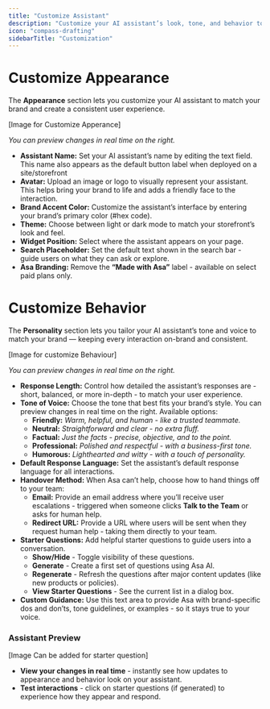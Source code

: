 ```yaml
---
title: "Customize Assistant"
description: "Customize your AI assistant’s look, tone, and behavior to match your brand and deliver a consistent, on-brand user experience."
icon: "compass-drafting"
sidebarTitle: "Customization"
---
```


# **Customize Appearance**

The **Appearance** section lets you customize your AI assistant to match your brand and create a consistent user experience.

[Image for Customize Apperance]

_You can preview changes in real time on the right._

- **Assistant Name:** Set your AI assistant’s name by editing the text field. This name also appears as the default button label when deployed on a site/storefront
- **Avatar:** Upload an image or logo to visually represent your assistant. This helps bring your brand to life and adds a friendly face to the interaction.
- **Brand Accent Color:** Customize the assistant’s interface by entering your brand’s primary color (#hex code).
- **Theme:** Choose between light or dark mode to match your storefront’s look and feel.
- **Widget Position:** Select where the assistant appears on your page.
- **Search Placeholder:** Set the default text shown in the search bar - guide users on what they can ask or explore.
- **Asa Branding:** Remove the **“Made with Asa”** label - available on select paid plans only.

# **Customize Behavior**

The **Personality** section lets you tailor your AI assistant’s tone and voice to match your brand — keeping every interaction on-brand and consistent.

[Image for customize Behaviour]

_You can preview changes in real time on the right._

- **Response Length:** Control how detailed the assistant’s responses are - short, balanced, or more in-depth - to match your user experience.
- **Tone of Voice:** Choose the tone that best fits your brand’s style. You can preview changes in real time on the right. Available options:
  - **Friendly:** _Warm, helpful, and human - like a trusted teammate._
  - **Neutral:** _Straightforward and clear - no extra fluff._
  - **Factual:** _Just the facts - precise, objective, and to the point._
  - **Professional:** _Polished and respectful - with a business-first tone._
  - **Humorous:** _Lighthearted and witty - with a touch of personality._
- **Default Response Language:** Set the assistant’s default response language for all interactions.
- **Handover Method:** When Asa can’t help, choose how to hand things off to your team:
  - **Email:** Provide an email address where you’ll receive user escalations - triggered when someone clicks **Talk to the Team** or asks for human help.
  - **Redirect URL:** Provide a URL where users will be sent when they request human help - taking them directly to your team.
- **Starter Questions:** Add helpful starter questions to guide users into a conversation.
  - **Show/Hide** - Toggle visibility of these questions.
  - **Generate** - Create a first set of questions using Asa AI.
  - **Regenerate** - Refresh the questions after major content updates (like new products or policies).
  - **View Starter Questions** - See the current list in a dialog box.
- **Custom Guidance:** Use this text area to provide Asa with brand-specific dos and don’ts, tone guidelines, or examples - so it stays true to your voice.

### Assistant Preview

[Image Can be added for starter question]

- **View your changes in real time** - instantly see how updates to appearance and behavior look on your assistant.
- **Test interactions** - click on starter questions (if generated) to experience how they appear and respond.